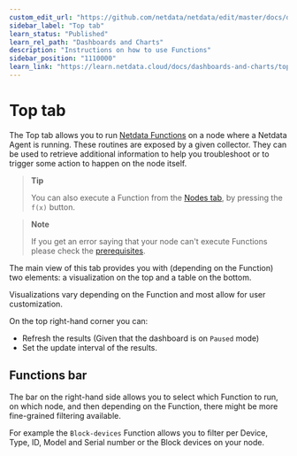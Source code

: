```yaml
---
custom_edit_url: "https://github.com/netdata/netdata/edit/master/docs/dashboards-and-charts/top-tab.md"
sidebar_label: "Top tab"
learn_status: "Published"
learn_rel_path: "Dashboards and Charts"
description: "Instructions on how to use Functions"
sidebar_position: "1110000"
learn_link: "https://learn.netdata.cloud/docs/dashboards-and-charts/top-tab"
---
```


# Top tab

The Top tab allows you to run [Netdata Functions](/docs//top-monitoring-netdata-functions) on a node where a Netdata Agent is running. These routines are exposed by a given collector.
They can be used to retrieve additional information to help you troubleshoot or to trigger some action to happen on the node itself.

> **Tip**
>
> You can also execute a Function from the [Nodes tab](/docs/dashboards-and-charts/nodes-tab), by pressing the `f(x)` button.

> **Note**
>
> If you get an error saying that your node can't execute Functions please check the [prerequisites](/docs//top-monitoring-netdata-functions#prerequisites).

The main view of this tab provides you with (depending on the Function) two elements: a visualization on the top and a table on the bottom.

Visualizations vary depending on the Function and most allow for user customization.

On the top right-hand corner you can:

- Refresh the results (Given that the dashboard is on `Paused` mode)
- Set the update interval of the results.

## Functions bar

The bar on the right-hand side allows you to select which Function to run, on which node, and then depending on the Function, there might be more fine-grained filtering available.

For example the `Block-devices` Function allows you to filter per Device, Type, ID, Model and Serial number or the Block devices on your node.
